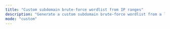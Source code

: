 ```yaml
---
title: "Custom subdomain brute-force wordlist from IP ranges"
description: "Generate a custom subdomain brute-force wordlist from a list of CIDRs/IP ranges"
mode: "custom"
---
```



<WorkflowPage 
title="Custom subdomain brute-force wordlist from IP ranges"
category="Attack Surface Management"
description="Generate a custom subdomain brute-force wordlist from a list of CIDRs/IP ranges"
createdOn="14 September, 2022"
author="trickest-mhmdiaa"
workflowUrl="https://editor.staging.trickest.io/preview?workflow_url=https://trickest-public-workflow.s3.eu-central-1.amazonaws.com/9768d1c2-c718-4b65-a3ba-1cf5cc5bb0db.json"
id="9768d1c2-c718-4b65-a3ba-1cf5cc5bb0db"
/>